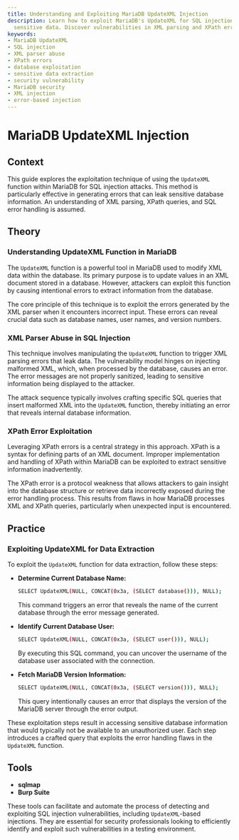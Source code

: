 ```yaml
---
title: Understanding and Exploiting MariaDB UpdateXML Injection
description: Learn how to exploit MariaDB's UpdateXML for SQL injection, extracting
  sensitive data. Discover vulnerabilities in XML parsing and XPath errors.
keywords:
- MariaDB UpdateXML
- SQL injection
- XML parser abuse
- XPath errors
- database exploitation
- sensitive data extraction
- security vulnerability
- MariaDB security
- XML injection
- error-based injection
---
```


# MariaDB UpdateXML Injection

## Context

This guide explores the exploitation technique of using the `UpdateXML` function within MariaDB for SQL injection attacks. This method is particularly effective in generating errors that can leak sensitive database information. An understanding of XML parsing, XPath queries, and SQL error handling is assumed.

## Theory

### Understanding UpdateXML Function in MariaDB

The `UpdateXML` function is a powerful tool in MariaDB used to modify XML data within the database. Its primary purpose is to update values in an XML document stored in a database. However, attackers can exploit this function by causing intentional errors to extract information from the database.

The core principle of this technique is to exploit the errors generated by the XML parser when it encounters incorrect input. These errors can reveal crucial data such as database names, user names, and version numbers.

### XML Parser Abuse in SQL Injection

This technique involves manipulating the `UpdateXML` function to trigger XML parsing errors that leak data. The vulnerability model hinges on injecting malformed XML, which, when processed by the database, causes an error. The error messages are not properly sanitized, leading to sensitive information being displayed to the attacker.

The attack sequence typically involves crafting specific SQL queries that insert malformed XML into the `UpdateXML` function, thereby initiating an error that reveals internal database information.

### XPath Error Exploitation

Leveraging XPath errors is a central strategy in this approach. XPath is a syntax for defining parts of an XML document. Improper implementation and handling of XPath within MariaDB can be exploited to extract sensitive information inadvertently.

The XPath error is a protocol weakness that allows attackers to gain insight into the database structure or retrieve data incorrectly exposed during the error handling process. This results from flaws in how MariaDB processes XML and XPath queries, particularly when unexpected input is encountered.

## Practice

### Exploiting UpdateXML for Data Extraction

To exploit the `UpdateXML` function for data extraction, follow these steps:

- **Determine Current Database Name:**
  ```bash
  SELECT UpdateXML(NULL, CONCAT(0x3a, (SELECT database())), NULL);
  ```
  This command triggers an error that reveals the name of the current database through the error message generated.

- **Identify Current Database User:**
  ```bash
  SELECT UpdateXML(NULL, CONCAT(0x3a, (SELECT user())), NULL);
  ```
  By executing this SQL command, you can uncover the username of the database user associated with the connection.

- **Fetch MariaDB Version Information:**
  ```bash
  SELECT UpdateXML(NULL, CONCAT(0x3a, (SELECT version())), NULL);
  ```
  This query intentionally causes an error that displays the version of the MariaDB server through the error output.

These exploitation steps result in accessing sensitive database information that would typically not be available to an unauthorized user. Each step introduces a crafted query that exploits the error handling flaws in the `UpdateXML` function.

## Tools

- **sqlmap**
- **Burp Suite** 

These tools can facilitate and automate the process of detecting and exploiting SQL injection vulnerabilities, including `UpdateXML`-based injections. They are essential for security professionals looking to efficiently identify and exploit such vulnerabilities in a testing environment.